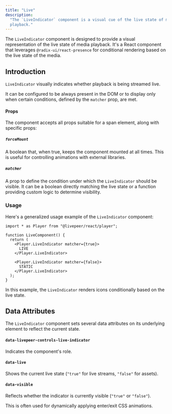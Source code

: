 ```yaml
---
title: "Live"
description:
  "The `LiveIndicator` component is a visual cue of the live state of media
  playback."
---
```


The `LiveIndicator` component is designed to provide a visual representation of
the live state of media playback. It's a React component that leverages
`@radix-ui/react-presence` for conditional rendering based on the live state of
the media.

## Introduction

`LiveIndicator` visually indicates whether playback is being streamed live.

It can be configured to be always present in the DOM or to display only when
certain conditions, defined by the `matcher` prop, are met.

#### Props

The component accepts all props suitable for a span element, along with specific
props:

##### `forceMount`

A boolean that, when true, keeps the component mounted at all times. This is
useful for controlling animations with external libraries.

##### `matcher`

A prop to define the condition under which the `LiveIndicator` should be
visible. It can be a boolean directly matching the live state or a function
providing custom logic to determine visibility.

### Usage

Here's a generalized usage example of the `LiveIndicator` component:

```tsx
import * as Player from "@livepeer/react/player";

function LiveComponent() {
  return (
    <Player.LiveIndicator matcher={true}>
      LIVE
    </Player.LiveIndicator>

    <Player.LiveIndicator matcher={false}>
      STATIC
    </Player.LiveIndicator>
  );
}
```

In this example, the `LiveIndicator` renders icons conditionally based on the
live state.

## Data Attributes

The `LiveIndicator` component sets several data attributes on its underlying
element to reflect the current state.

#### `data-livepeer-controls-live-indicator`

Indicates the component's role.

#### `data-live`

Shows the current live state (`"true"` for live streams, `"false"` for assets).

#### `data-visible`

Reflects whether the indicator is currently visible (`"true"` or `"false"`).

This is often used for dynamically applying enter/exit CSS animations.
